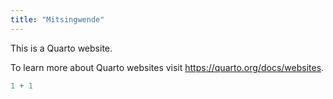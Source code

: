 ```yaml
---
title: "Mitsingwende"
---
```


This is a Quarto website.

To learn more about Quarto websites visit <https://quarto.org/docs/websites>.

```r
1 + 1
```

